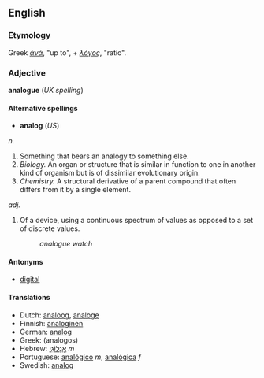 ==English==
===Etymology===
Greek ''[[άνά]]'', "up to", + ''[[λόγος]]'', "ratio".

=== Adjective ===
'''analogue''' (''UK spelling'')

====Alternative spellings====
*'''analog''' (''US'')
''n.''
#Something that bears an analogy to something else.
#''Biology.'' An organ or structure that is similar in function to one in another kind of organism but is of dissimilar evolutionary origin.
#''Chemistry.'' A structural derivative of a parent compound that often differs from it by a single element.
''adj.''
#Of a device, using a continuous spectrum of values as opposed to a set of discrete values.
#:''analogue watch''

====Antonyms====
*[[digital]]

==== Translations ====
*Dutch: [[analoog]], [[analoge]]
*Finnish: [[analoginen]]
*German: [[analog#German|analog]]
*Greek: (analogos) <!--this is the transcription and requires Greek script-->
*Hebrew: [[אָנָלוֹגִי]] ''m''
*Portuguese: [[analógico]] ''m'', [[analógica]] ''f''
*Swedish: [[analog#Swedish|analog]]